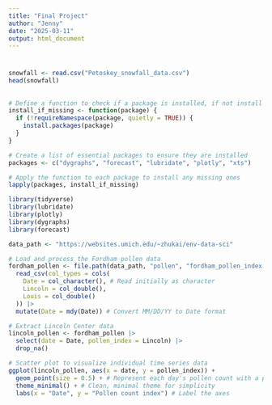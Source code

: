 ```yaml
---
title: "Final Project"
author: "Jenny"
date: "2025-03-11"
output: html_document
---
```


# 

```r
snowfall <- read.csv("Petoskey_snowfall_data.csv")
head(snowfall)
```

## 

```r
# Define a function to check if a package is installed, if not install it
install_if_missing <- function(package) {
  if (!requireNamespace(package, quietly = TRUE)) {
    install.packages(package)
  }
}

# Create a list of essential packages to ensure they are installed
packages <- c("dygraphs", "forecast", "lubridate", "plotly", "xts")

# Apply the function to each package to install any missing ones
lapply(packages, install_if_missing)
```

```r
library(tidyverse)
library(lubridate)
library(plotly)
library(dygraphs)
library(forecast)

data_path <- "https://websites.umich.edu/~zhukai/env-data-sci"
```

```r
# Load and process the Fordham pollen data
fordham_pollen <- file.path(data_path, "pollen", "fordham_pollen_index.csv") |>
  read_csv(col_types = cols(
    Date = col_character(), # Read initially as character
    Lincoln = col_double(),
    Louis = col_double()
  )) |>
  mutate(Date = mdy(Date)) # Convert MM/DD/YY to Date format

# Extract Lincoln Center data
lincoln_pollen <- fordham_pollen |>
  select(date = Date, pollen_index = Lincoln) |>
  drop_na()
```

```r
# Scatter plot to visualize individual time series data
ggplot(lincoln_pollen, aes(x = date, y = pollen_index)) +
  geom_point(size = 0.5) + # Represent each day's pollen count with a point
  theme_minimal() + # Clean, minimal theme for simplicity
  labs(x = "Date", y = "Pollen count index") # Label the axes
```
